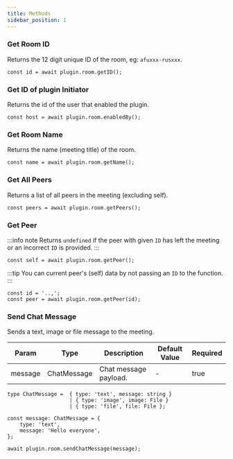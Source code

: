```yaml
---
title: Methods
sidebar_position: 1
---
```

    
### Get Room ID
Returns the 12 digit unique ID of the room, eg: `afuxxx-rusxxx`.
```tsx
const id = await plugin.room.getID();
```

### Get ID of plugin Initiator
Returns the id of the user that enabled the plugin.
```tsx
const host = await plugin.room.enabledBy();
```
    
### Get Room Name 
Returns the name (meeting title) of the room.
```tsx
const name = await plugin.room.getName();
```
    
### Get All Peers
Returns a list of all peers in the meeting (excluding self).
```tsx
const peers = await plugin.room.getPeers();
```
    
### Get Peer
:::info note
Returns `undefined` if the peer with given `ID` has left the meeting or an incorrect `ID` is provided.
:::

```tsx
const self = await plugin.room.getPeer();
```

:::tip
You can current peer's (self) data by not passing an `ID` to the function.
:::
```tsx
const id = '..,';
const peer = await plugin.room.getPeer(id);
```
### Send Chat Message
    
Sends a text, image or file message to the meeting.

| Param | Type | Description | Default Value | Required |
| --- | --- | --- | --- | --- |
| message | ChatMessage | Chat message payload. | - | true |
    
```tsx
type ChatMessage =  { type: 'text', message: string }
                    | { type: 'image', image: File }
                    | { type: 'file', file: File };
```
    
```tsx
const message: ChatMessage = { 
    type: 'text',
    message: 'Hello everyone',
};
    
await plugin.room.sendChatMessage(message);
```